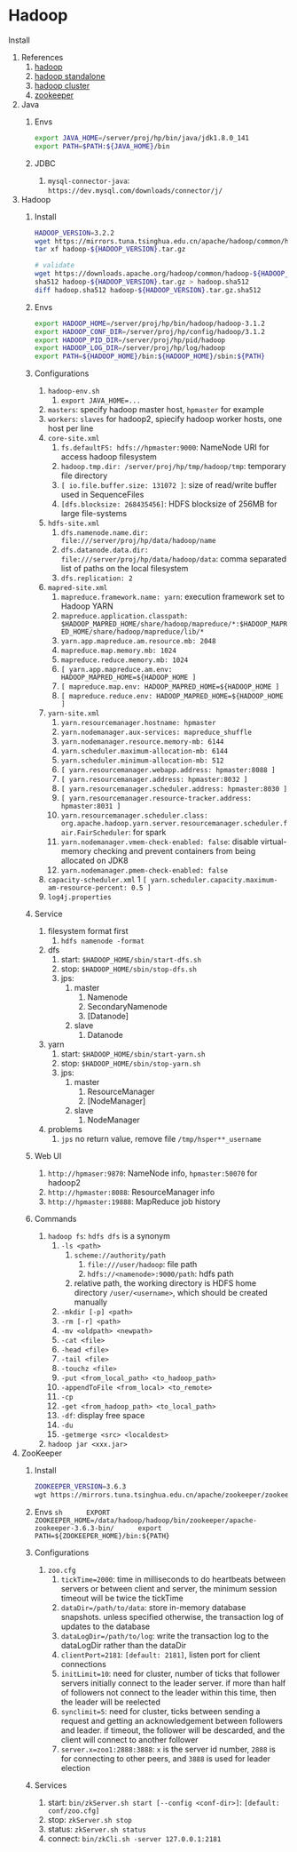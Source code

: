 # Hadoop

Install


1. References
    1. [hadoop](http://hadoop.apache.org/)
    2. [hadoop standalone](https://hadoop.apache.org/docs/stable/hadoop-project-dist/hadoop-common/SingleCluster.html)
    3. [hadoop cluster](https://hadoop.apache.org/docs/stable/hadoop-project-dist/hadoop-common/ClusterSetup.html)
    4. [zookeeper](https://zookeeper.apache.org/)
2. Java
    1. Envs

        ```sh
        export JAVA_HOME=/server/proj/hp/bin/java/jdk1.8.0_141
        export PATH=$PATH:${JAVA_HOME}/bin
        ```
    2. JDBC
        1. `mysql-connector-java`: `https://dev.mysql.com/downloads/connector/j/`
3. Hadoop
    1. Install

        ```sh
        HADOOP_VERSION=3.2.2
        wget https://mirrors.tuna.tsinghua.edu.cn/apache/hadoop/common/hadoop-${HADOOP_VERSION}/hadoop-${HADOOP_VERSION}.tar.gz
        tar xf hadoop-${HADOOP_VERSION}.tar.gz

        # validate
        wget https://downloads.apache.org/hadoop/common/hadoop-${HADOOP_VERSION}/hadoop-${HADOOP_VERSION}-src.tar.gz.sha512
        sha512 hadoop-${HADOOP_VERSION}.tar.gz > hadoop.sha512
        diff hadoop.sha512 hadoop-${HADOOP_VERSION}.tar.gz.sha512
        ```
    2. Envs

        ```sh
        export HADOOP_HOME=/server/proj/hp/bin/hadoop/hadoop-3.1.2
        export HADOOP_CONF_DIR=/server/proj/hp/config/hadoop/3.1.2
        export HADOOP_PID_DIR=/server/proj/hp/pid/hadoop
        export HADOOP_LOG_DIR=/server/proj/hp/log/hadoop
        export PATH=${HADOOP_HOME}/bin:${HADOOP_HOME}/sbin:${PATH}
        ```
    3. Configurations
        1. `hadoop-env.sh`
            1. `export JAVA_HOME=...`
        2. `masters`: specify hadoop master host, `hpmaster` for example
        3. `workers`: `slaves` for hadoop2, spiecify hadoop worker hosts, one host per line
        4. `core-site.xml`
            1. `fs.defaultFS: hdfs://hpmaster:9000`: NameNode URI for access hadoop filesystem
            2. `hadoop.tmp.dir: /server/proj/hp/tmp/hadoop/tmp`: temporary file directory
            3. `[ io.file.buffer.size: 131072 ]`: size of read/write buffer used in SequenceFiles
            4. `[dfs.blocksize: 268435456]`: HDFS blocksize of 256MB for large file-systems
        5. `hdfs-site.xml`
            1. `dfs.namenode.name.dir: file:///server/proj/hp/data/hadoop/name`
            2. `dfs.datanode.data.dir: file:///server/proj/hp/data/hadoop/data`: comma separated list of paths on the local filesystem
            3. `dfs.replication: 2`
        6. `mapred-site.xml`
            1. `mapreduce.framework.name: yarn`: execution framework set to Hadoop YARN
            2. `mapreduce.application.classpath: $HADOOP_MAPRED_HOME/share/hadoop/mapreduce/*:$HADOOP_MAPRED_HOME/share/hadoop/mapreduce/lib/*`
            3. `yarn.app.mapreduce.am.resource.mb: 2048`
            4. `mapreduce.map.memory.mb: 1024`
            5. `mapreduce.reduce.memory.mb: 1024`
            6. `[ yarn.app.mapreduce.am.env: HADOOP_MAPRED_HOME=${HADOOP_HOME ]`
            7. `[ mapreduce.map.env: HADOOP_MAPRED_HOME=${HADOOP_HOME ]`
            8. `[ mapreduce.reduce.env: HADOOP_MAPRED_HOME=${HADOOP_HOME ]`
        7. `yarn-site.xml`
            1. `yarn.resourcemanager.hostname: hpmaster`
            2. `yarn.nodemanager.aux-services: mapreduce_shuffle`
            3. `yarn.nodemanager.resource.memory-mb: 6144`
            4. `yarn.scheduler.maximum-allocation-mb: 6144`
            5. `yarn.scheduler.minimum-allocation-mb: 512`
            6. `[ yarn.resourcemanager.webapp.address: hpmaster:8088 ]`
            7. `[ yarn.resourcemanager.address: hpmaster:8032 ]`
            8. `[ yarn.resourcemanager.scheduler.address: hpmaster:8030 ]`
            9.  `[ yarn.resourcemanager.resource-tracker.address: hpmaster:8031 ]`
            10. `yarn.resourcemanager.scheduler.class: org.apache.hadoop.yarn.server.resourcemanager.scheduler.fair.FairScheduler`: for spark
            11. `yarn.nodemanager.vmem-check-enabled: false`: disable virtual-memory checking and prevent containers from being allocated on JDK8
            12. `yarn.nodemanager.pmem-check-enabled: false`
        8. `capacity-scheduler.xml`
            1 `[ yarn.scheduler.capacity.maximum-am-resource-percent: 0.5 ]`
        9. `log4j.properties`
    4. Service
        1. filesystem format first
            1. `hdfs namenode -format`
        2. dfs
            1. start: `$HADOOP_HOME/sbin/start-dfs.sh`
            2. stop: `$HADOOP_HOME/sbin/stop-dfs.sh`
            3. jps:
                1. master
                    1. Namenode
                    2. SecondaryNamenode
                    3. [Datanode]
                2. slave
                    1. Datanode
        3. yarn
            1. start: `$HADOOP_HOME/sbin/start-yarn.sh`
            2. stop: `$HADOOP_HOME/sbin/stop-yarn.sh`
            3. jps:
                1. master
                    1. ResourceManager
                    2. [NodeManager]
                2. slave
                    1. NodeManager
        4. problems
            1. `jps` no return value, remove file `/tmp/hsper**_username`
    5. Web UI
        1. `http://hpmaser:9870`: NameNode info, `hpmaster:50070` for hadoop2
        2. `http://hpmaster:8088`: ResourceManager info
        3. `http://hpmaster:19888`: MapReduce job history
    6. Commands
        1. `hadoop fs`: `hdfs dfs` is a synonym
            1. `-ls <path>`
                1. `scheme://authority/path`
                    1. `file:///user/hadoop`: file path
                    2. `hdfs://<namenode>:9000/path`: hdfs path
                2. relative path, the working directory is HDFS home directory `/user/<username>`, which should be created manually
            2. `-mkdir [-p] <path>`
            3. `-rm [-r] <path>`
            4. `-mv <oldpath> <newpath>`
            5. `-cat <file>`
            6. `-head <file>`
            7. `-tail <file>`
            8. `-touchz <file>`
            9. `-put <from_local_path> <to_hadoop_path>`
            10. `-appendToFile <from_local> <to_remote>`
            11. `-cp`
            12. `-get <from_hadoop_path> <to_local_path>`
            13. `-df`: display free space
            14. `-du`
            15. `-getmerge <src> <localdest>`
       1. `hadoop jar <xxx.jar>`
4. ZooKeeper
    1. Install

        ```sh
        ZOOKEEPER_VERSION=3.6.3
        wgt https://mirrors.tuna.tsinghua.edu.cn/apache/zookeeper/zookeeper-${ZOOKEEPER_VERSION}/apache-zookeeper-${ZOOKEEPER_VERSION}-bin.tar.gz
        ```
    2. Envs
        ```sh
        EXPORT ZOOKEEPER_HOME=/data/hadoop/hadoop/bin/zookeeper/apache-zookeeper-3.6.3-bin/
        export PATH=${ZOOKEEPER_HOME}/bin:${PATH}
        ```
    2. Configurations
        1. `zoo.cfg`
            1. `tickTime=2000`: time in milliseconds to do heartbeats between servers or between client and server, the minimum session timeout will be twice the tickTime
            2. `dataDir=/path/to/data`: store in-memory database snapshots. unless specified otherwise, the transaction log of updates to the database
            3. `dataLogDir=/path/to/log`: write the transaction log to the dataLogDir rather than the dataDir
            4. `clientPort=2181`: `[default: 2181]`, listen port for client connections
            5. `initLimit=10`: need for cluster, number of ticks that follower servers initially connect to the leader server. if more than half of followers not connect to the leader within this time, then the leader will be reelected
            6. `synclimit=5`: need for cluster, ticks between sending a request and getting an acknowledgement between followers and leader. if timeout, the follower will be descarded, and the client will connect to another follower
            7. `server.x=zoo1:2888:3888`: `x` is the server id number, `2888` is for connecting to other peers, and `3888` is used for leader election
    3. Services
        1. start: `bin/zkServer.sh start [--config <conf-dir>]`: `[default: conf/zoo.cfg]`
        2. stop: `zkServer.sh stop`
        3. status: `zkServer.sh status`
        4. connect: `bin/zkCli.sh -server 127.0.0.1:2181`
